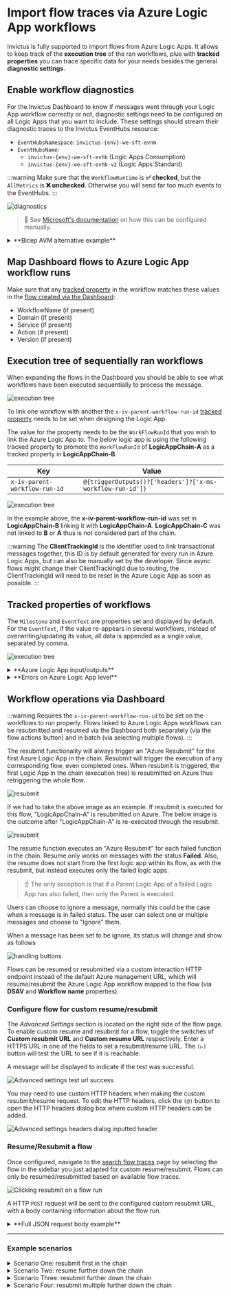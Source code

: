 
# Import flow traces via Azure Logic App workflows
Invictus is fully supported to import flows from Azure Logic Apps. It allows to keep track of the **execution tree** of the ran workflows, plus with **tracked properties** you can trace specific data for your needs besides the general **diagnostic settings**.

## Enable workflow diagnostics
For the Invictus Dashboard to know if messages went through your Logic App workflow correctly or not, diagnostic settings need to be configured on all Logic Apps that you want to include. These settings should stream their diagnostic traces to the Invictus EventHubs resource:

* `EventHubsNamespace`: `invictus-{env}-we-sft-evnm`
* `EventHubsName`:
  * `invictus-{env}-we-sft-evhb` (Logic Apps Consumption) 
  * `invictus-{env}-we-sft-evhb-v2` (Logic Apps Standard)

:::warning
Make sure that the `WorkflowRuntime` is **✅ checked**, but the `AllMetrics` is **❌ unchecked**. Otherwise you will send far too much events to the EventHubs.
:::

![diagnostics](/images/ladiagnostics.png)

> 🔗 See [Microsoft's documentation](https://learn.microsoft.com/en-us/azure/logic-apps/monitor-workflows-collect-diagnostic-data?tabs=consumption) on how this can be configured manually.

<details>
<summary>**Bicep AVM alternative example**</summary>

Alternatively, you can update your Bicep template to include them, using [AVM](https://github.com/Azure/bicep-registry-modules/tree/main/avm/res/logic/workflow#parameter-diagnosticsettings):

```bicep
{
  ...
  diagnosticSettings: [
      {
        name: settingName
        eventHubName: eventHubName
        eventHubAuthorizationRuleResourceId: resourceId(
          resourceGroupName,
          'Microsoft.EventHub/namespaces/authorizationRules',
          eventHubNamespace,
          'RootManageSharedAccessKey'
        )
        logCategoriesAndGroups: [
          {
            category: 'WorkflowRuntime'
            enabled: true
          }
        ]
      }
    ]
}
```
</details>

## Map Dashboard flows to Azure Logic App workflow runs
Make sure that any [tracked property](#tracked-properties-of-workflows) in the workflow matches these values in the [flow created via the Dashboard](../01_add.mdx):
* WorkflowName (if present)
* Domain (if present)
* Service (if present)
* Action (if present)
* Version (if present)

## Execution tree of sequentially ran workflows
When expanding the flows in the Dashboard you should be able to see what workflows have been executed sequentially to process the message.

![execution tree](/images/v2_events1.png)

To link one workflow with another the `x-iv-parent-workflow-run-id` [tracked property](#tracked-properties-of-workflows) needs to be set when designing the Logic App.

The value for the property needs to be the `WorkFlowRunId` that you wish to link the Azure Logic App to. The below logic app is using the following tracked property to promote the `WorkFlowRunId` of **LogicAppChain-A** as a tracked property in **LogicAppChain-B**.

| Key                           | Value                                                      |
| ----------------------------- | ---------------------------------------------------------- |
| `x-iv-parent-workflow-run-id` | `@{triggerOutputs()?['headers']?['x-ms-workflow-run-id']}` |

![execution tree](/images/import-executiontree.png)

In the example above, the **x-iv-parent-workflow-run-id** was set in **LogicAppChain-B** linking it with **LogicAppChain-A**. **LogicAppChain-C** was not linked to **B** or **A** thus is not considered part of the chain.

:::warning
The **ClientTrackingId** is the identifier used to link transactional messages together, this ID is by default generated for every run in Azure Logic Apps, but can also be manually set by the developer. Since async flows might change their ClientTrackingId due to routing, the ClientTrackingId will need to be reset in the Azure Logic App as soon as possible.
:::

## Tracked properties of workflows
The `Milestone` and `EventText` are properties set and displayed by default. For the `EventText`, if the value re-appears in several workflows, instead of overwriting/updating its value, all data is appended as a single value, separated by comma.

![execution tree](/images/v2_events2.png)

<details>
<summary>**Azure Logic App input/outputs**</summary>

> 🛡️ For this feature to function properly some role assignments need to be set in your Invictus installation. Please see [Access Control Rights](../../installation/03_give_la_access.md) for more info.

The message content view allows the user to track the outputs and inputs of an action. The links are the friendly names set in the tracked properties of the "tracked" action. The links will point to their respectively input/output content. These are visible per Azure Logic App in the workflow events table. 

To track the input/output of an action in an Azure Logic App the below tracked properties have to be set in an action.

| Property Name                    | Sample Value | Description |
| -------------------------------- | ------------ | ----------- |
| `x-iv-messagecontent-input-name` | `ActionInput`  | This is the friendly name displayed in the ClickThrough/ExecutionTree, the value can be anything you like. The value has to be a single word |
| `x-iv-messagecontent-input-content-type` | `application/json` |This should have the same content type as the data type when opening the input link for an action|
| `x-iv-messagecontent-output-name` | `ActionOutput` | This is the friendly name displayed in the ClickThrough/ExecutionTree, the value can be anything you like. The value has to be a single word|
| `x-iv-messagecontent-output-content-type` | `application/json` | This should have the same content type as the data type when opening the input link for an action |

:::warning
The inputs and outputs content views can be set up independently or together. The only requirement is that if the `-name` is present then the `-content-type` has to be also present for the desired output.
:::

</details>

<details>
<summary>**Errors on Azure Logic App level**</summary>

If the corresponding logic app has resulted in an error, the error information can be seen in the within the "Logic App Details" modal.

![execution tree](/images/v2_events5.png)

For any additional details or insights, the user can also navigate directly to the Azure Portal.
</details>

## Workflow operations via Dashboard
:::warning
Requires the `x-iv-parent-workflow-run-id` to be set on the workflows to run properly.
Flows linked to Azure Logic Apps workflows can be resubmitted and resumed via the Dashboard both separately (via the flow actions button) and in batch (via selecting multiple flows).
:::

<Tabs groupId="flow-operations">
<TabItem value="default-resubmit" label="Resubmit">

The resubmit functionality will always trigger an "Azure Resubmit" for the first Azure Logic App in the chain. Resubmit will trigger the execution of any corresponding flow, even completed ones. When resubmit is triggered, the first Logic App in the chain (execution tree) is resubmitted on Azure thus retriggering the whole flow.

![resubmit](/images/dashboard/FlowHandler/fh-resubmit1.jpg)

If we had to take the above image as an example. If resubmit is executed for this flow, "LogicAppChain-A" is resubmitted on Azure. The below image is the outcome after "LogicAppChain-A" is re-executed through the resubmit.

![resubmit](/images/dashboard/FlowHandler/fh-resubmit2.jpg)

</TabItem>
<TabItem value="default-resume" label="Resume">

The resume function executes an "Azure Resubmit" for each failed function in the chain. Resume only works on messages with the status **Failed**. Also, the resume does not start from the first logic app within its flow, as with the resubmit, but instead executes only the failed logic apps.

> ☝️ The only exception is that if a Parent Logic App of a failed Logic App has also failed, then only the Parent is executed.

</TabItem>
<TabItem value="ignore" label="Ignore">

Users can choose to ignore a message, normally this could be the case when a message is in failed status. The user can select one or multiple messages and choose to "Ignore" them.

When a message has been set to be ignore, its status will change and show as follows

![handling buttons](/images/v2_handling3.png)

</TabItem>
<TabItem value="custom" label="Custom">

Flows can be resumed or resubmitted via a custom interaction HTTP endpoint instead of the default Azure management URL, which will resume/resubmit the Azure Logic App workflow mapped to the flow (via **DSAV** and **Workflow name** properties).

### Configure flow for custom resume/resubmit
The *Advanced Settings* section is located on the right side of the flow page. To enable custom resume and resubmit for a flow, toggle the switches of **Custom resubmit URL** and **Custom resume URL** respectively. Enter a HTTPS URL in one of the fields to set a resubmit/resume URL. The `(▷)` button will test the URL to see if it is reachable.

A message will be displayed to indicate if the test was successful.

![Advanced settings test url success](/images/v2_custom-resumeresubmit-flowscreen-advancedsettings-testurl-success.png)

You may need to use custom HTTP headers when making the custom resubmit/resume request. To edit the HTTP headers, click the `(@)` button to open the HTTP headers dialog box where custom HTTP headers can be added.

![Advanced settings headers dialog inputted header](/images/v2_custom-resumeresubmit-flowscreen-advancedsettings-headers-dialog-inputted-header.png)

### Resume/Resubmit a flow
Once configured, navigate to the [search flow traces](../02_search.mdx) page by selecting the flow in the sidebar you just adapted for custom resume/resubmit. Flows can only be resumed/resubmitted based on available flow traces. 

![Clicking resubmit on a flow run](/images/v2_flowpage_clicking_resubmit.png)

A HTTP `POST` request will be sent to the configured custom resubmit URL, with a body containing information about the flow run.

<details>
<summary>**Full JSON request body example**</summary>

```json
[
  {
    "id": "64d206051178624d80f70775",
    "workflowEventId": "1f8be9e8-dc61-41c5-9146-13ce087cbc08",
    "partitionKey": "02c1eacb-60a9-4fa9-937f-971b10f567d4",
    "workFlowRunId": "08585101213801371750243005842CU150",
    "dateInserted": "2023-08-07T09:08:21.028Z",
    "parentWorkFlowRunId": "",
    "chainId": "439f11e1-739e-461e-b785-f7adad7ff876",
    "executionTime": "2023-08-08T09:05:05.372Z",
    "appName": null,
    "workflowName": "someworkflow",
    "statusId": 2,
    "subscriptionId": "07459384-7900-43c9-b940-8f90d6ab3c7c",
    "resourceGroupName": "someresourcegroup",
    "triggerName": "manual",
    "userStatus": 1,
    "workFlowActionCount": 10,
    "errorInfo": "",
    "properties": {
      "x_iv_enqueued_time": "08/07/2023 09:07:06 +00:00",
      "x_iv_importjob_pickuptime": "08/07/2023 09:07:06",
      "Domain": "SomeDomain",
      "Service": "SomeService",
      "Action": "SomeAction",
      "Version": "1.0"
    },
    "source": "1",
    "eventText": "Some Event Text",
    "messageContentView": null,
    "actionName": null
  }
]
```
</details>
</TabItem>

</Tabs>

___

### Example scenarios

<details>
<summary>Scenario One: resubmit first in the chain</summary>

In this scenario, a resubmit was executed on Logic App 1. Since the Azure Logic App is the first one in the chain, which can be identified by the null x-iv-parent-workflow-run-id, this scenario will be handled as a **Resubmit**. As soon as we receive the events for 4, 5 and 6 we will link 4 with 1 through the OriginWorkFlowRunId which is supplied by the LogicAppRuntime and ignore all descendants of 1.

![scenario 1](/images/import-scenario1.png)

</details>

<details>
<summary>Scenario Two: resume further down the chain</summary>

In this scenario, the resubmitted logic app Is number 3. Since this is not the first Azure Logic App in the Chain, this will be handled as a **Resume**. As soon as we receive the events for number 4 we can immediately link it to number 1 since it will still have the same x-iv-parent-workflow-run-id. Through the OriginWorkFlowRunId of 333 Azure Logic App 4 is then treated as a resubmit of 3. In the case of a resume, only the resubmitted Azure Logic Apps and its descendants are ignored and not the whole chain.

![scenario 2](/images/import-scenario2.png)

</details>

<details>
<summary>Scenario Three: resubmit further down the chain</summary>

This will be similar to scenario two. In this case the developer decided to resubmit Azure Logic App 3. This can only be achieved through the azure portal as the Invictus Dashboard will only resubmit Failed Azure Logic Apps.

![scenario 3](/images/import-scenario3.png)

</details>

<details>
<summary>Scenario Four: resubmit multiple further down the chain</summary>

In this scenario the developer resubmitted Azure Logic App 2 and Azure Logic App 3.

![scenario 4](/images/import-scenario4.png)

</details>
